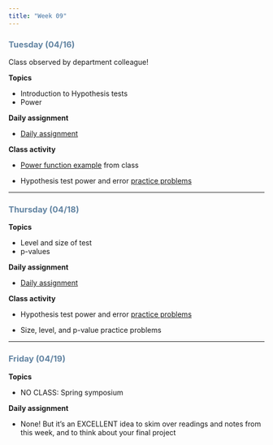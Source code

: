 ```yaml
---
title: "Week 09"
---
```


::: {style="color: #6284a2"}
### Tuesday (04/16)
:::

Class observed by department colleague!

**Topics**

-   Introduction to Hypothesis tests
-   Power

**Daily assignment**

-   [Daily assignment](daily/DA_17.pdf)

**Class activity**

-   [Power function example](class/power_fns.Rmd) from class

-   Hypothesis test power and error [practice problems](class/16_ht_1.pdf)

------------------------------------------------------------------------

::: {style="color: #6284a2"}
### Thursday (04/18)
:::

**Topics**

-   Level and size of test
-   p-values

**Daily assignment**

-   [Daily assignment](daily/DA_18.pdf)

**Class activity**

-   Hypothesis test power and error [practice problems](class/16_ht_1.pdf)

-   Size, level, and p-value practice problems

------------------------------------------------------------------------

::: {style="color: #6284a2"}
### Friday (04/19)
:::

**Topics**

-   NO CLASS: Spring symposium

**Daily assignment**

-   None! But it's an EXCELLENT idea to skim over readings and notes from this week, and to think about your final project
